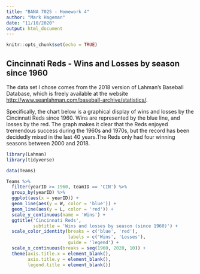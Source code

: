 ```yaml
---
title: "BANA 7025 - Homework 4"
author: "Mark Hageman"
date: "11/10/2020"
output: html_document
---
```


```r
knitr::opts_chunk$set(echo = TRUE)
```

## Cincinnati Reds - Wins and Losses by season since 1960

The data set I chose comes from the 2018 version of Lahman's Baseball Database, which is freely available at the website [http://www.seanlahman.com/baseball-archive/statistics/](http://www.seanlahman.com/baseball-archive/statistics/).

Specifically, the chart below is a graphical display of wins and losses by the Cincinnati Reds since 1960. Wins are represented by the blue line, and losses by the red. The graph makes it clear that the Reds enjoyed tremendous success during the 1960s and 1970s, but the record has been decidedly mixed in the last 40 years.The Reds only had four winning seasons between 2000 and 2018.

```r
library(Lahman)
library(tidyverse)
```

```r
data(Teams)
```

```r
Teams %>% 
  filter(yearID >= 1960, teamID == 'CIN') %>% 
  group_by(yearID) %>% 
  ggplot(aes(x = yearID)) +
  geom_line(aes(y = W, color = 'blue')) +
  geom_line(aes(y = L, color = 'red')) +
  scale_y_continuous(name = 'Wins') +
  ggtitle('Cincinnati Reds',
          subtitle = 'Wins and losses by season (since 1960)') +
  scale_color_identity(breaks = c('blue', 'red'),
                       labels = c('Wins', 'Losses'),
                       guide = 'legend') +
  scale_x_continuous(breaks = seq(1960, 2020, 10)) +
  theme(axis.title.x = element_blank(),
        axis.title.y = element_blank(),
        legend.title = element_blank())
```


